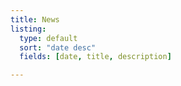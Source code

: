```yaml
---
title: News
listing: 
  type: default
  sort: "date desc"
  fields: [date, title, description]

---
```

